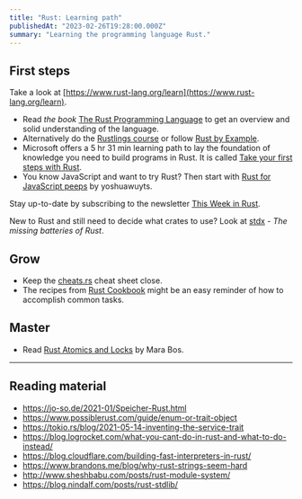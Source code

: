 ```yaml
---
title: "Rust: Learning path"
publishedAt: "2023-02-26T19:28:00.000Z"
summary: "Learning the programming language Rust."
---
```


## First steps

Take a look at [https://www.rust-lang.org/learn](https://www.rust-lang.org/learn).

- Read _the book_ [The Rust Programming Language](https://doc.rust-lang.org/book/) to get an overview and solid understanding of the language.
- Alternatively do the [Rustlings course](https://github.com/rust-lang/rustlings/) or follow [Rust by Example](https://doc.rust-lang.org/stable/rust-by-example/).
- Microsoft offers a 5 hr 31 min learning path to lay the foundation of knowledge you need to build programs in Rust. It is called [Take your first steps with Rust](https://learn.microsoft.com/en-us/training/paths/rust-first-steps/).
- You know JavaScript and want to try Rust? Then start with [Rust for JavaScript peeps](https://github.com/yoshuawuyts/rust-for-js-peeps) by yoshuawuyts.

Stay up-to-date by subscribing to the newsletter [This Week in Rust](https://this-week-in-rust.org/).

New to Rust and still need to decide what crates to use? Look at [stdx](https://github.com/brson/stdx) _- The missing batteries of Rust_.

## Grow

- Keep the [cheats.rs](https://cheats.rs/) cheat sheet close.
- The recipes from [Rust Cookbook](https://rust-lang-nursery.github.io/rust-cookbook/) might be an easy reminder of how to accomplish common tasks.

## Master

- Read [Rust Atomics and Locks](https://marabos.nl/atomics/) by Mara Bos.

---

## Reading material

- https://jo-so.de/2021-01/Speicher-Rust.html
- https://www.possiblerust.com/guide/enum-or-trait-object
- https://tokio.rs/blog/2021-05-14-inventing-the-service-trait
- https://blog.logrocket.com/what-you-cant-do-in-rust-and-what-to-do-instead/
- https://blog.cloudflare.com/building-fast-interpreters-in-rust/
- https://www.brandons.me/blog/why-rust-strings-seem-hard
- http://www.sheshbabu.com/posts/rust-module-system/
- https://blog.nindalf.com/posts/rust-stdlib/
